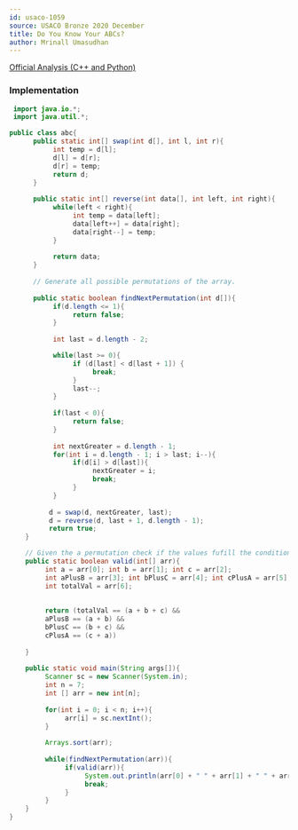 ```yaml
---
id: usaco-1059
source: USACO Bronze 2020 December
title: Do You Know Your ABCs?
author: Mrinall Umasudhan
---
```


[Official Analysis (C++ and Python)](http://usaco.org/current/data/sol_prob1_bronze_dec20.html)


### Implementation

<LanguageSection>

<JavaSection>

```java
 import java.io.*;
 import java.util.*;

public class abc{
      public static int[] swap(int d[], int l, int r){
           int temp = d[l];
           d[l] = d[r];
           d[r] = temp;
           return d;
      }
      
      public static int[] reverse(int data[], int left, int right){
           while(left < right){
                int temp = data[left];
                data[left++] = data[right];
                data[right--] = temp;
           }
           
           return data;
      }
      
      // Generate all possible permutations of the array.
      
      public static boolean findNextPermutation(int d[]){
           if(d.length <= 1){
                return false;
           }
         
           int last = d.length - 2;

           while(last >= 0){
                if (d[last] < d[last + 1]) {
                     break;
                }
                last--;
           }
           
           if(last < 0){
                return false;
           }
           
           int nextGreater = d.length - 1;
           for(int i = d.length - 1; i > last; i--){
                if(d[i] > d[last]){
                     nextGreater = i;
                     break;
                }
           }
          
          d = swap(d, nextGreater, last);
          d = reverse(d, last + 1, d.length - 1);
          return true;
    }

    // Given the a permutation check if the values fufill the condition given in the problem statement.
    public static boolean valid(int[] arr){ 
         int a = arr[0]; int b = arr[1]; int c = arr[2];
         int aPlusB = arr[3]; int bPlusC = arr[4]; int cPlusA = arr[5]; 
         int totalVal = arr[6];
         
         
         return (totalVal == (a + b + c) && 
         aPlusB == (a + b) && 
         bPlusC == (b + c) && 
         cPlusA == (c + a))
         
    }
     
    public static void main(String args[]){
         Scanner sc = new Scanner(System.in);
         int n = 7;
         int [] arr = new int[n];
          
         for(int i = 0; i < n; i++){
              arr[i] = sc.nextInt();
         }
           
         Arrays.sort(arr);
           
         while(findNextPermutation(arr)){
              if(valid(arr)){
                   System.out.println(arr[0] + " " + arr[1] + " " + arr[2]);
                   break;
              }
         }
    }
}
```

</JavaSection>
</LanguageSection>

